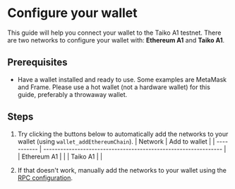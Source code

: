 
# Configure your wallet

This guide will help you connect your wallet to the Taiko A1 testnet. There are two networks to configure your wallet with: **Ethereum A1** and **Taiko A1**.

## Prerequisites

- Have a wallet installed and ready to use. Some examples are MetaMask and Frame. Please use a hot wallet (not a hardware wallet) for this guide, preferably a throwaway wallet.

## Steps

1. Try clicking the buttons below to automatically add the networks to your wallet (using `wallet_addEthereumChain`).
   | Network | Add to wallet |
   | ----------- | --------------------------------------------------------------- |
   | Ethereum A1 | <AddEthereumChainButton buttonText="Add to wallet" chain="l1"/> |
   | Taiko A1 | <AddEthereumChainButton buttonText="Add to wallet" chain="l2"/> |

2. If that doesn't work, manually add the networks to your wallet using the [RPC configuration](/docs/reference/rpc-configuration).
